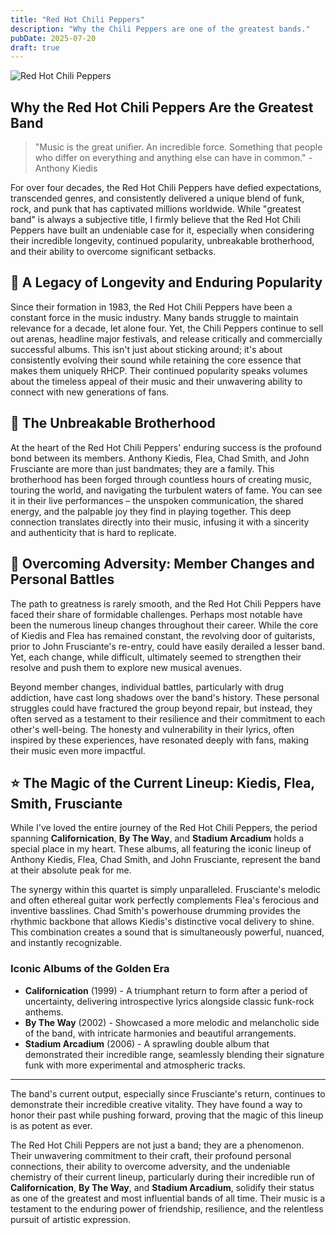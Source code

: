 ```yaml
---
title: "Red Hot Chili Peppers"
description: "Why the Chili Peppers are one of the greatest bands."
pubDate: 2025-07-20
draft: true
---
```


![Red Hot Chili Peppers](https://qmpdliftraf4pov3.public.blob.vercel-storage.com/rhcp-logo-lmPcbtdOC6xq8NJ0KacB5syO6EFawV.webp)

## Why the Red Hot Chili Peppers Are the Greatest Band

> "Music is the great unifier. An incredible force. Something that people who differ on everything and anything else can have in common." - Anthony Kiedis

For over four decades, the Red Hot Chili Peppers have defied expectations, transcended genres, and consistently delivered a unique blend of funk, rock, and punk that has captivated millions worldwide. While "greatest band" is always a subjective title, I firmly believe that the Red Hot Chili Peppers have built an undeniable case for it, especially when considering their incredible longevity, continued popularity, unbreakable brotherhood, and their ability to overcome significant setbacks.

## 🎸 A Legacy of Longevity and Enduring Popularity

Since their formation in 1983, the Red Hot Chili Peppers have been a constant force in the music industry. Many bands struggle to maintain relevance for a decade, let alone four. Yet, the Chili Peppers continue to sell out arenas, headline major festivals, and release critically and commercially successful albums. This isn't just about sticking around; it's about consistently evolving their sound while retaining the core essence that makes them uniquely RHCP. Their continued popularity speaks volumes about the timeless appeal of their music and their unwavering ability to connect with new generations of fans.

## 🤝 The Unbreakable Brotherhood

At the heart of the Red Hot Chili Peppers' enduring success is the profound bond between its members. Anthony Kiedis, Flea, Chad Smith, and John Frusciante are more than just bandmates; they are a family. This brotherhood has been forged through countless hours of creating music, touring the world, and navigating the turbulent waters of fame. You can see it in their live performances – the unspoken communication, the shared energy, and the palpable joy they find in playing together. This deep connection translates directly into their music, infusing it with a sincerity and authenticity that is hard to replicate.

## 💪 Overcoming Adversity: Member Changes and Personal Battles

The path to greatness is rarely smooth, and the Red Hot Chili Peppers have faced their share of formidable challenges. Perhaps most notable have been the numerous lineup changes throughout their career. While the core of Kiedis and Flea has remained constant, the revolving door of guitarists, prior to John Frusciante's re-entry, could have easily derailed a lesser band. Yet, each change, while difficult, ultimately seemed to strengthen their resolve and push them to explore new musical avenues.

Beyond member changes, individual battles, particularly with drug addiction, have cast long shadows over the band's history. These personal struggles could have fractured the group beyond repair, but instead, they often served as a testament to their resilience and their commitment to each other's well-being. The honesty and vulnerability in their lyrics, often inspired by these experiences, have resonated deeply with fans, making their music even more impactful.

## ⭐ The Magic of the Current Lineup: Kiedis, Flea, Smith, Frusciante

While I've loved the entire journey of the Red Hot Chili Peppers, the period spanning **Californication**, **By The Way**, and **Stadium Arcadium** holds a special place in my heart. These albums, all featuring the iconic lineup of Anthony Kiedis, Flea, Chad Smith, and John Frusciante, represent the band at their absolute peak for me.

The synergy within this quartet is simply unparalleled. Frusciante's melodic and often ethereal guitar work perfectly complements Flea's ferocious and inventive basslines. Chad Smith's powerhouse drumming provides the rhythmic backbone that allows Kiedis's distinctive vocal delivery to shine. This combination creates a sound that is simultaneously powerful, nuanced, and instantly recognizable.

### Iconic Albums of the Golden Era

* **Californication** (1999) - A triumphant return to form after a period of uncertainty, delivering introspective lyrics alongside classic funk-rock anthems.
* **By The Way** (2002) - Showcased a more melodic and melancholic side of the band, with intricate harmonies and beautiful arrangements.
* **Stadium Arcadium** (2006) - A sprawling double album that demonstrated their incredible range, seamlessly blending their signature funk with more experimental and atmospheric tracks.

---

The band's current output, especially since Frusciante's return, continues to demonstrate their incredible creative vitality. They have found a way to honor their past while pushing forward, proving that the magic of this lineup is as potent as ever.

The Red Hot Chili Peppers are not just a band; they are a phenomenon. Their unwavering commitment to their craft, their profound personal connections, their ability to overcome adversity, and the undeniable chemistry of their current lineup, particularly during their incredible run of **Californication**, **By The Way**, and **Stadium Arcadium**, solidify their status as one of the greatest and most influential bands of all time. Their music is a testament to the enduring power of friendship, resilience, and the relentless pursuit of artistic expression. 